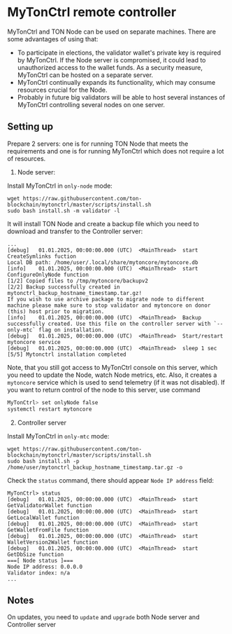 
# MyTonCtrl remote controller

MyTonCtrl and TON Node can be used on separate machines. There are some advantages of using that:

- To participate in elections, the validator wallet's private key is required by MyTonCtrl. If the Node server
  is compromised, it could lead to unauthorized access to the wallet funds. As a security measure, MyTonCtrl can be hosted on a separate server.
- MyTonCtrl continually expands its functionality, which may consume resources crucial for the Node.
- Probably in future big validators will be able to host several instances of MyTonCtrl controlling several nodes on one server.

## Setting up

Prepare 2 servers: one is for running TON Node that meets the requirements and one is for running MyTonCtrl which does not require a lot of resources.

1. Node server:

Install MyTonCtrl in `only-node` mode:

```
wget https://raw.githubusercontent.com/ton-blockchain/mytonctrl/master/scripts/install.sh
sudo bash install.sh -m validator -l
```

It will install TON Node and create a backup file which you need to download and transfer to the Controller server:

```log
...
[debug]   01.01.2025, 00:00:00.000 (UTC)  <MainThread>  start CreateSymlinks fuction
Local DB path: /home/user/.local/share/mytoncore/mytoncore.db
[info]    01.01.2025, 00:00:00.000 (UTC)  <MainThread>  start ConfigureOnlyNode function
[1/2] Copied files to /tmp/mytoncore/backupv2
[2/2] Backup successfully created in mytonctrl_backup_hostname_timestamp.tar.gz!
If you wish to use archive package to migrate node to different machine please make sure to stop validator and mytoncore on donor (this) host prior to migration.
[info]    01.01.2025, 00:00:00.000 (UTC)  <MainThread>  Backup successfully created. Use this file on the controller server with `--only-mtc` flag on installation.
[debug]   01.01.2025, 00:00:00.000 (UTC)  <MainThread>  Start/restart mytoncore service
[debug]   01.01.2025, 00:00:00.000 (UTC)  <MainThread>  sleep 1 sec
[5/5] Mytonctrl installation completed
```

Note, that you still got access to MyTonCtrl console on this server, which you need to update the Node, watch Node metrics, etc.
Also, it creates a `mytoncore` service which is used to send telemetry (if it was not disabled).
If you want to return control of the node to this server, use command

```bash
MyTonCtrl> set onlyNode false
systemctl restart mytoncore
```

2. Controller server

Install MyTonCtrl in `only-mtc` mode:

```
wget https://raw.githubusercontent.com/ton-blockchain/mytonctrl/master/scripts/install.sh
sudo bash install.sh -p /home/user/mytonctrl_backup_hostname_timestamp.tar.gz -o
```

Check the `status` command, there should appear `Node IP address` field:

```log
MyTonCtrl> status
[debug]   01.01.2025, 00:00:00.000 (UTC)  <MainThread>  start GetValidatorWallet function
[debug]   01.01.2025, 00:00:00.000 (UTC)  <MainThread>  start GetLocalWallet function
[debug]   01.01.2025, 00:00:00.000 (UTC)  <MainThread>  start GetWalletFromFile function
[debug]   01.01.2025, 00:00:00.000 (UTC)  <MainThread>  start WalletVersion2Wallet function
[debug]   01.01.2025, 00:00:00.000 (UTC)  <MainThread>  start GetDbSize function
===[ Node status ]===
Node IP address: 0.0.0.0
Validator index: n/a
...
```

## Notes

On updates, you need to `update` and `upgrade` both Node server and Controller server

<Feedback />
